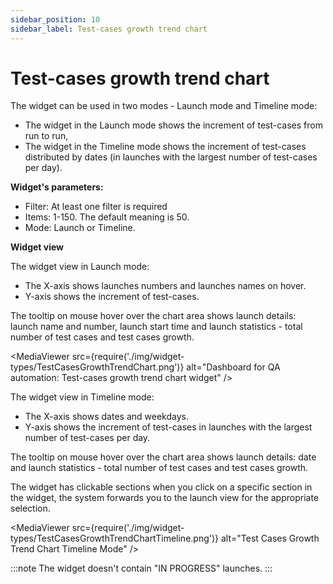 ```yaml
---
sidebar_position: 10
sidebar_label: Test-cases growth trend chart
---
```


# Test-cases growth trend chart

The widget can be used in two modes - Launch mode and Timeline mode:

- The widget in the Launch mode shows the increment of test-cases from run to run,
- The widget in the Timeline mode shows the increment of test-cases distributed by dates (in launches with the largest number of test-cases per day).

**Widget's parameters:**

- Filter: At least one filter is required
- Items: 1-150. The default meaning is 50.
- Mode: Launch or Timeline.

**Widget view**

The widget view in Launch mode:

- The X-axis shows launches numbers and launches names on hover.
- Y-axis shows the increment of test-cases.

The tooltip on mouse hover over the chart area shows launch details: launch name and number, launch start time and launch statistics - total number of test cases and test cases growth.

<MediaViewer src={require('./img/widget-types/TestCasesGrowthTrendChart.png')} alt="Dashboard for QA automation: Test-cases growth trend chart widget" />

The widget view in Timeline mode:

- The X-axis shows dates and weekdays.
- Y-axis shows the increment of test-cases in launches with the largest number of test-cases per day.

The tooltip on mouse hover over the chart area shows launch details: date and launch statistics - total number of test cases and test cases growth.

The widget has clickable sections when you click on a specific section in the widget, the system forwards you to the launch view for the appropriate selection.

<MediaViewer src={require('./img/widget-types/TestCasesGrowthTrendChartTimeline.png')} alt="Test Cases Growth Trend Chart Timeline Mode" />

:::note
The widget doesn't contain "IN PROGRESS" launches.
:::

